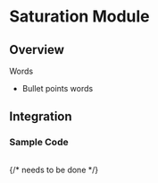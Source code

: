 # Saturation Module

## Overview

Words

- Bullet points words

## Integration

### Sample Code

```java

```

{/* needs to be done */}
